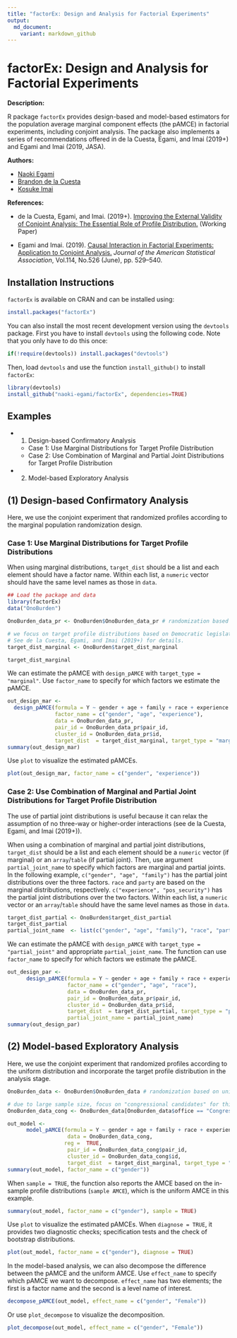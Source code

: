 ```yaml
---
title: "factorEx: Design and Analysis for Factorial Experiments"
output: 
  md_document:
    variant: markdown_github
---
```


# factorEx: Design and Analysis for Factorial Experiments

**Description:** 

R package `factorEx` provides design-based and model-based estimators for the population average marginal component effects (the pAMCE) in factorial experiments, including conjoint analysis. The package also implements a series of recommendations offered in de la Cuesta, Egami, and Imai (2019+) and Egami and Imai (2019, JASA).

**Authors:** 

- [Naoki Egami](https://scholar.princeton.edu/negami/)
- [Brandon de la Cuesta](https://www.brandondelacuesta.com/)
- [Kosuke Imai](https://imai.fas.harvard.edu/)

**References:** 

 - de la Cuesta, Egami, and Imai. (2019+). [Improving the External Validity of Conjoint Analysis: The Essential Role of Profile Distribution.](https://scholar.princeton.edu/sites/default/files/negami/files/conjoint_profile.pdf)  (Working Paper)
 
  - Egami and Imai. (2019). [Causal Interaction in Factorial Experiments: Application to Conjoint Analysis.](https://scholar.princeton.edu/sites/default/files/negami/files/causalint.pdf) *Journal of the American Statistical Association*, Vol.114, No.526 (June), pp. 529–540.

## Installation Instructions
`factorEx` is available on CRAN and can be installed using:
```r
install.packages("factorEx")
```

You can also install the most recent development version using the `devtools` package. First you have to install `devtools` using the following code. Note that you only have to do this once:
```r
if(!require(devtools)) install.packages("devtools")
```   
Then, load `devtools` and use the function `install_github()` to install `factorEx`:

```r
library(devtools)
install_github("naoki-egami/factorEx", dependencies=TRUE)
```  

## Examples

- (1) Design-based Confirmatory Analysis
    - Case 1: Use Marginal Distributions for Target Profile Distribution
    - Case 2: Use Combination of Marginal and Partial Joint Distributions for Target Profile Distribution

- (2) Model-based Exploratory Analysis

## (1) Design-based Confirmatory Analysis 
Here, we use the conjoint experiment that randomized profiles according to the marginal population randomization design. 

### Case 1: Use Marginal Distributions for Target Profile Distributions 
When using marginal distributions, `target_dist` should be a list and each element should have a factor name. Within each list, a `numeric` vector should have the same level names as those in `data`.
```r
## Load the package and data
library(factorEx)
data("OnoBurden")

OnoBurden_data_pr <- OnoBurden$OnoBurden_data_pr # randomization based on marginal population design

# we focus on target profile distributions based on Democratic legislators. 
# See de la Cuesta, Egami, and Imai (2019+) for details.
target_dist_marginal <- OnoBurden$target_dist_marginal

target_dist_marginal
```

We can estimate the pAMCE with `design_pAMCE` with `target_type = "marginal"`. Use `factor_name` to specify for which factors we estimate the pAMCE. 
```r
out_design_mar <- 
  design_pAMCE(formula = Y ~ gender + age + family + race + experience + party + pos_security,
               factor_name = c("gender", "age", "experience"),
               data = OnoBurden_data_pr,
               pair_id = OnoBurden_data_pr$pair_id,
               cluster_id = OnoBurden_data_pr$id,
               target_dist  = target_dist_marginal, target_type = "marginal")
summary(out_design_mar)
```

Use `plot` to visualize the estimated pAMCEs.
```r
plot(out_design_mar, factor_name = c("gender", "experience"))
```

### Case 2: Use Combination of Marginal and Partial Joint Distributions for Target Profile Distribution 
The use of partial joint distributions is useful because it can relax the assumption of no three-way or higher-order interactions (see de la Cuesta, Egami, and Imai (2019+)).

When using a combination of marginal and partial joint distributions, `target_dist` should be a list and each element should be a `numeric` vector (if marginal) or an `array`/`table` (if partial joint). Then, use argument `partial_joint_name` to specify which factors are marginal and partial joints. In the following example, `c("gender", "age", "family")` has the partial joint distributions over the three factors. `race` and `party` are based on the marginal distributions, respectively. `c("experience", "pos_security")` has the partial joint distributions over the two factors. Within each list, a `numeric` vector or an `array`/`table` should have the same level names as those in `data`.

```r
target_dist_partial <- OnoBurden$target_dist_partial
target_dist_partial
partial_joint_name  <- list(c("gender", "age", "family"), "race", "party", c("experience", "pos_security"))
```

We can estimate the pAMCE with `design_pAMCE` with `target_type = "partial_joint"` and appropriate `partial_joint_name`. The function can use `factor_name` to specify for which factors we estimate the pAMCE. 
```r
out_design_par <- 
      design_pAMCE(formula = Y ~ gender + age + family + race + experience + party + pos_security,
                   factor_name = c("gender", "age", "race"),
                   data = OnoBurden_data_pr,
                   pair_id = OnoBurden_data_pr$pair_id,
                   cluster_id = OnoBurden_data_pr$id,
                   target_dist  = target_dist_partial, target_type = "partial_joint",
                   partial_joint_name = partial_joint_name)
summary(out_design_par)
```

## (2) Model-based Exploratory Analysis {#model}
Here, we use the conjoint experiment that randomized profiles according to the uniform distribution and incorporate the target profile distribution in the analysis stage. 

```r
OnoBurden_data <- OnoBurden$OnoBurden_data # randomization based on uniform 

# due to large sample size, focus on "congressional candidates" for this example
OnoBurden_data_cong <- OnoBurden_data[OnoBurden_data$office == "Congress", ]

out_model <- 
      model_pAMCE(formula = Y ~ gender + age + family + race + experience + party + pos_security,
                   data = OnoBurden_data_cong, 
                  reg =  TRUE,
                   pair_id = OnoBurden_data_cong$pair_id,
                   cluster_id = OnoBurden_data_cong$id,
                   target_dist  = target_dist_marginal, target_type = "marginal")
summary(out_model, factor_name = c("gender"))
```

When `sample = TRUE`, the function also reports the AMCE based on the in-sample profile distributions (`sample AMCE`), which is the uniform AMCE in this example.
```r
summary(out_model, factor_name = c("gender"), sample = TRUE)
```

Use `plot` to visualize the estimated pAMCEs. When `diagnose = TRUE`, it provides two diagnostic checks; specification tests and the check of bootstrap distributions. 
```r
plot(out_model, factor_name = c("gender"), diagnose = TRUE)
```

In the model-based analysis, we can also decompose the difference between the pAMCE and the uniform AMCE. Use `effect_name` to specify which pAMCE we want to decompose. `effect_name` has two elements; the first is a factor name and  the second is a level name of interest. 
```r
decompose_pAMCE(out_model, effect_name = c("gender", "Female"))
```

Or use `plot_decompose` to visualize the decomposition. 
```r
plot_decompose(out_model, effect_name = c("gender", "Female"))
```
